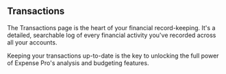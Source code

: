
<a id='transactions'></a>
## <Icon name='transaction' /> Transactions

The Transactions page is the heart of your financial record-keeping. It's a detailed, searchable log of every financial activity you've recorded across all your accounts.

<Alert>
  Keeping your transactions up-to-date is the key to unlocking the full power of Expense Pro's
  analysis and budgeting features.
</Alert>

<TransactionsManagement />
<TransactionsImport />
